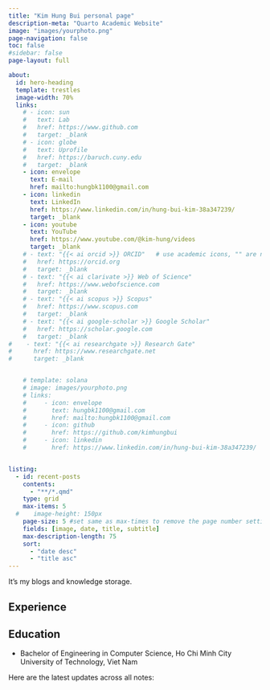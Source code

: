 ```yaml
---
title: "Kim Hung Bui personal page"
description-meta: "Quarto Academic Website"
image: "images/yourphoto.png"
page-navigation: false
toc: false
#sidebar: false
page-layout: full

about:
  id: hero-heading
  template: trestles
  image-width: 70%
  links:
    # - icon: sun
    #   text: Lab
    #   href: https://www.github.com
    #   target: _blank
    # - icon: globe
    #   text: Uprofile
    #   href: https://baruch.cuny.edu
    #   target: _blank
    - icon: envelope
      text: E-mail
      href: mailto:hungbk1100@gmail.com   
    - icon: linkedin
      text: LinkedIn
      href: https://www.linkedin.com/in/hung-bui-kim-38a347239/
      target: _blank
    - icon: youtube
      text: YouTube
      href: https://www.youtube.com/@kim-hung/videos     
      target: _blank 
    # - text: "{{< ai orcid >}} ORCID"   # use academic icons, "" are needed, you also need to install the fontawesome extension
    #   href: https://orcid.org
    #   target: _blank
    # - text: "{{< ai clarivate >}} Web of Science"
    #   href: https://www.webofscience.com  
    #   target: _blank
    # - text: "{{< ai scopus >}} Scopus"
    #   href: https://www.scopus.com
    #   target: _blank
    # - text: "{{< ai google-scholar >}} Google Scholar"
    #   href: https://scholar.google.com
    #   target: _blank
#    - text: "{{< ai researchgate >}} Research Gate"
#      href: https://www.researchgate.net
#      target: _blank


    # template: solana
    # image: images/yourphoto.png
    # links:
    #     - icon: envelope
    #       text: hungbk1100@gmail.com
    #       href: mailto:hungbk1100@gmail.com
    #     - icon: github
    #       href: https://github.com/kimhungbui
    #     - icon: linkedin
    #       href: https://www.linkedin.com/in/hung-bui-kim-38a347239/


listing:
  - id: recent-posts
    contents: 
      - "**/*.qmd"
    type: grid
    max-items: 5
  #    image-height: 150px
    page-size: 5 #set same as max-times to remove the page number setting
    fields: [image, date, title, subtitle]
    max-description-length: 75
    sort: 
      - "date desc"
      - "title asc"
---
```


:::{#hero-heading}

It's my blogs and knowledge storage.

## Experience



## Education

- Bachelor of Engineering in Computer Science, Ho Chi Minh City University of Technology, Viet Nam

:::

Here are the latest updates across all notes:

::: {#recent-posts}
:::